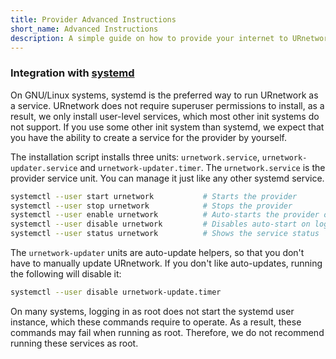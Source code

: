 ```yaml
---
title: Provider Advanced Instructions
short_name: Advanced Instructions
description: A simple guide on how to provide your internet to URnetwork.
---
```



### Integration with [systemd](https://systemd.io)

On GNU/Linux systems, systemd is the preferred way to run URnetwork as a service.
URnetwork does not require superuser permissions to install, as a result,
we only install user-level services, which most other init systems do not support.
If you use some other init system than systemd, we expect that you have the ability
to create a service for the provider by yourself.

The installation script installs three units: `urnetwork.service`, `urnetwork-updater.service` and
`urnetwork-updater.timer`.  The `urnetwork.service` is the provider service unit.  You can manage
it just like any other systemd service.

```bash
systemctl --user start urnetwork           # Starts the provider
systemctl --user stop urnetwork            # Stops the provider
systemctl --user enable urnetwork          # Auto-starts the provider on login
systemctl --user disable urnetwork         # Disables auto-start on login
systemctl --user status urnetwork          # Shows the service status
```

The `urnetwork-updater` units are auto-update helpers, so that you don't have to manually update URnetwork. 
If you don't like auto-updates, running the following will disable it:

```bash
systemctl --user disable urnetwork-update.timer
```

<Callout type="warning">
    On many systems, logging in as root does not start the systemd user instance, which
    these commands require to operate.  As a result, these commands may fail when running as root.
    Therefore, we do not recommend running these services as root.
</Callout>